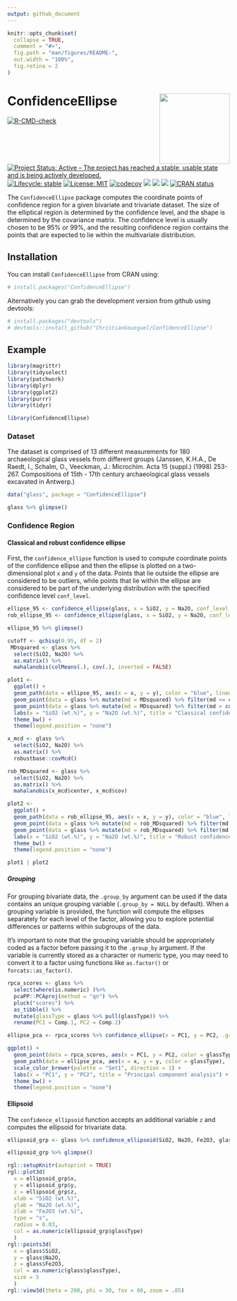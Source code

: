 ```yaml
---
output: github_document
---
```


<!-- README.md is generated from README.Rmd. Please edit that file -->

```r
knitr::opts_chunk$set(
  collapse = TRUE,
  comment = "#>",
  fig.path = "man/figures/README-",
  out.width = "100%",
  fig.retina = 2
)
```


<!-- badges: start -->

# ConfidenceEllipse <img src="man/figures/logo.png" align="right" height="159" alt="" />

[![R-CMD-check](https://github.com/ChristianGoueguel/ConfidenceEllipse/actions/workflows/R-CMD-check.yaml/badge.svg)](https://github.com/ChristianGoueguel/ConfidenceEllipse/actions/workflows/R-CMD-check.yaml)
[![Project Status: Active – The project has reached a stable, usable
state and is being actively
developed.](https://www.repostatus.org/badges/latest/active.svg)](https://www.repostatus.org/#active)
[![Lifecycle:
stable](https://img.shields.io/badge/lifecycle-stable-brightgreen.svg)](https://lifecycle.r-lib.org/articles/stages.html#stable)
[![License:
MIT](https://img.shields.io/badge/License-MIT-blue.svg)](https://opensource.org/licenses/MIT)
[![codecov](https://codecov.io/gh/ChristianGoueguel/ConfidenceEllipse/graph/badge.svg?token=JAGMXN2F70)](https://app.codecov.io/gh/ChristianGoueguel/ConfidenceEllipse)
[![](https://cranlogs.r-pkg.org/badges/last-week/ConfidenceEllipse?color=orange)](https://cran.r-project.org/package=ConfidenceEllipse)
[![](https://cranlogs.r-pkg.org/badges/ConfidenceEllipse?color=yellowgreen)](https://cran.r-project.org/package=ConfidenceEllipse)
[![](https://cranlogs.r-pkg.org/badges/grand-total/ConfidenceEllipse)](https://cran.r-project.org/package=ConfidenceEllipse)
[![CRAN
status](https://www.r-pkg.org/badges/version/ConfidenceEllipse)](https://CRAN.R-project.org/package=ConfidenceEllipse)

<!-- badges: end -->

The `ConfidenceEllipse` package computes the coordinate points of confidence region for a given bivariate and trivariate dataset. The size of the elliptical region is determined by the confidence level, and the shape is determined by the covariance matrix. The confidence level is usually chosen to be 95% or 99%, and the resulting confidence region contains the points that are expected to lie within the multivariate distribution.

## Installation

You can install `ConfidenceEllipse` from CRAN using:

```r
# install.packages("ConfidenceEllipse")
```

Alternatively you can grab the development version from github using devtools:

```r
# install.packages("devtools")
# devtools::install_github("ChristianGoueguel/ConfidenceEllipse")
```

## Example

```r
library(magrittr)
library(tidyselect)
library(patchwork)
library(dplyr)
library(ggplot2)
library(purrr)
library(tidyr)
```

```r
library(ConfidenceEllipse)
```

### Dataset

The dataset is comprised of 13 different measurements for 180
archaeological glass vessels from different groups (Janssen, K.H.A., De
Raedt, I., Schalm, O., Veeckman, J.: Microchim. Acta 15 (suppl.) (1998)
253-267. Compositions of 15th - 17th century archaeological glass
vessels excavated in Antwerp.)

```r
data("glass", package = "ConfidenceEllipse")
```

```r
glass %>% glimpse()
```

### Confidence Region
#### Classical and robust confidence ellipse

First, the `confidence_ellipse` function is used to compute coordinate points of the confidence ellipse and then the ellipse is plotted on a two-dimensional plot `x` and `y` of the data. Points that lie outside the ellipse are considered to be outliers, while points that lie within the ellipse are considered to be part of the underlying distribution with the specified confidence level `conf_level`.

```r
ellipse_95 <- confidence_ellipse(glass, x = SiO2, y = Na2O, conf_level = 0.95)
rob_ellipse_95 <- confidence_ellipse(glass, x = SiO2, y = Na2O, conf_level = 0.95, robust = TRUE)
```

```r
ellipse_95 %>% glimpse()
```

```r
cutoff <- qchisq(0.95, df = 2)
 MDsquared <- glass %>%
  select(SiO2, Na2O) %>%
  as.matrix() %>%
  mahalanobis(colMeans(.), cov(.), inverted = FALSE)
```

```r
plot1 <- 
  ggplot() +
  geom_path(data = ellipse_95, aes(x = x, y = y), color = "blue", linewidth = 1L) +
  geom_point(data = glass %>% mutate(md = MDsquared) %>% filter(md <= cutoff), aes(x = SiO2, y = Na2O), shape = 21L, color = "black", fill = "lightblue", size = 3L) +
  geom_point(data = glass %>% mutate(md = MDsquared) %>% filter(md > cutoff), aes(x = SiO2, y = Na2O), shape = 21L, color = "black", fill = "gold", size = 3L) +
  labs(x = "SiO2 (wt.%)", y = "Na2O (wt.%)", title = "Classical confidence ellipse\nat 95% confidence level") +
  theme_bw() +
  theme(legend.position = "none")
```

```r
x_mcd <- glass %>%
  select(SiO2, Na2O) %>%
  as.matrix() %>%
  robustbase::covMcd()
```

```r
rob_MDsquared <- glass %>%
  select(SiO2, Na2O) %>%
  as.matrix() %>%
  mahalanobis(x_mcd$center, x_mcd$cov)
```

```r
plot2 <- 
  ggplot() +
  geom_path(data = rob_ellipse_95, aes(x = x, y = y), color = "blue", linewidth = 1L) +
  geom_point(data = glass %>% mutate(md = rob_MDsquared) %>% filter(md <= cutoff), aes(x = SiO2, y = Na2O), shape = 21L, color = "black", fill = "lightblue", size = 3L) +
  geom_point(data = glass %>% mutate(md = rob_MDsquared) %>% filter(md > cutoff), aes(x = SiO2, y = Na2O), shape = 21L, color = "black", fill = "gold", size = 3L) +
  labs(x = "SiO2 (wt.%)", y = "Na2O (wt.%)", title = "Robust confidence ellipse\nat 95% confidence level") +
  theme_bw() +
  theme(legend.position = "none")
```

```r
plot1 | plot2
```

##### Grouping

For grouping bivariate data, the `.group_by` argument can be used if the data contains an unique grouping variable (`.group_by = NULL` by default). When a grouping variable is provided, the function will compute the ellipses separately for each level of the factor, allowing you to explore potential differences or patterns within subgroups of the data.

It's important to note that the grouping variable should be appropriately coded as a factor before passing it to the `.group_by` argument. If the variable is currently stored as a character or numeric type, you may need to convert it to a factor using functions like `as.factor()` or `forcats::as_factor()`.

```r
rpca_scores <- glass %>%
  select(where(is.numeric) )%>% 
  pcaPP::PCAproj(method = "qn") %>%
  pluck("scores") %>%
  as_tibble() %>%
  mutate(glassType = glass %>% pull(glassType)) %>%
  rename(PC1 = Comp.1, PC2 = Comp.2) 
```

```r
ellipse_pca <- rpca_scores %>% confidence_ellipse(x = PC1, y = PC2, .group_by = glassType)
```

```r
ggplot() +
  geom_point(data = rpca_scores, aes(x = PC1, y = PC2, color = glassType, shape = glassType), size = 3L) +
  geom_path(data = ellipse_pca, aes(x = x, y = y, color = glassType), linewidth = 1L) +
  scale_color_brewer(palette = "Set1", direction = 1) +
  labs(x = "PC1", y = "PC2", title = "Principal component analysis") +
  theme_bw() +
  theme(legend.position = "none")
```

#### Ellipsoid

The `confidence_ellipsoid` function accepts an additional variable `z` and computes the ellipsoid for trivariate data.

```r
ellipsoid_grp <- glass %>% confidence_ellipsoid(SiO2, Na2O, Fe2O3, glassType)
```

```r
ellipsoid_grp %>% glimpse()
```

```r
rgl::setupKnitr(autoprint = TRUE)
rgl::plot3d(
  x = ellipsoid_grp$x, 
  y = ellipsoid_grp$y, 
  z = ellipsoid_grp$z,
  xlab = "SiO2 (wt.%)", 
  ylab = "Na2O (wt.%)", 
  zlab = "Fe2O3 (wt.%)",
  type = "s", 
  radius = 0.03,
  col = as.numeric(ellipsoid_grp$glassType)
  )
rgl::points3d(
  x = glass$SiO2, 
  y = glass$Na2O, 
  z = glass$Fe2O3, 
  col = as.numeric(glass$glassType),
  size = 5
  )
rgl::view3d(theta = 260, phi = 30, fov = 60, zoom = .85)
```

















